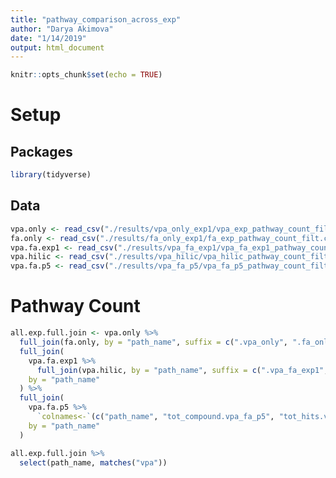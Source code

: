 ```yaml
---
title: "pathway_comparison_across_exp"
author: "Darya Akimova"
date: "1/14/2019"
output: html_document
---
```


```r
knitr::opts_chunk$set(echo = TRUE)
```

# Setup

## Packages

```r
library(tidyverse)
```

## Data

```r
vpa.only <- read_csv("./results/vpa_only_exp1/vpa_exp_pathway_count_filt.csv")
fa.only <- read_csv("./results/fa_only_exp1/fa_exp_pathway_count_filt.csv")
vpa.fa.exp1 <- read_csv("./results/vpa_fa_exp1/vpa_fa_exp1_pathway_count_filt.csv")
vpa.hilic <- read_csv("./results/vpa_hilic/vpa_hilic_pathway_count_filt.csv")
vpa.fa.p5 <- read_csv("./results/vpa_fa_p5/vpa_fa_p5_pathway_count_filt.csv")
```


# Pathway Count

```r
all.exp.full.join <- vpa.only %>% 
  full_join(fa.only, by = "path_name", suffix = c(".vpa_only", ".fa_only")) %>% 
  full_join(
    vpa.fa.exp1 %>% 
      full_join(vpa.hilic, by = "path_name", suffix = c(".vpa_fa_exp1", ".vpa_hilic")),
    by = "path_name"
  ) %>% 
  full_join(
    vpa.fa.p5 %>% 
      `colnames<-`(c("path_name", "tot_compound.vpa_fa_p5", "tot_hits.vpa_fa_p5", "percent_hits.vpa_fa_p5")),
    by = "path_name"
  )

all.exp.full.join %>% 
  select(path_name, matches("vpa"))
```



